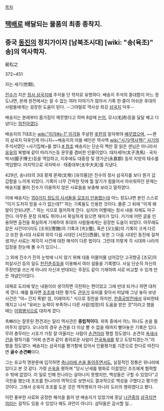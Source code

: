 [[목차]]


== [[택배]]로 배달되는 물품의 최종 종착지. ==

== 중국 [[동진]]의 정치가이자 [남북조시대] [wiki: "송(육조)" 송]의 역사학자. ==

裴松之

372~451

자는 세기(世期), 

[[진수]]가 지은 [[정사 삼국지]]에 주석을 단 학자로 유명하다. 배송지 주석의 중대함이 어느 정도냐면,  본래 원전에서는 알 수 없는 여러 이야기가 많아서 기록 한 줄이 아쉬운 후대의 사람들에게는 굉장한 도움이 된다. --그야말로 역사상 최강 [[삼국지]] 덕후--

배송지는 본래부터 몸가짐이 깨끗했다고 하며 8살때 [[논어]], 모시(毛詩)등을 달달 꿰고 다녔다는 [[엄친아]]였다.

배송지의 7대조는 [[wiki:"이각#s-1" 이각]]을 주살한 [[후한]]의 알자복야 [[배무]]였으며, ~~괜히 삼국지 덕후인게 아니지~~배송지의 아들 배인은 역사책 [[wiki:"사기(역사책)" 사기]]의 주석서였던 <사기집해>를 썼다.[http://blog.naver.com/donmany0203?Redirect=Log&logNo=30100081661 # 참조] 배송지는 단순히 책만 잘 읽은 샌님은 아니라서 [[유유]]의 북벌에 같이 따라가는등 문무를 겸비한 인물이었다. 태자세마(太子洗馬) · 국자박사(國子博士)등을 역임하고, 이후에도 대중정 및 영가군(永嘉郡) 등의 지방의 태수를 역임했다. 마지막으로 국자박사 · 태중대부(太中大夫)를 지냈다.

429년, 송나라의 3대 황제 문제(文帝) [유의륭]은 진수의 정사 삼국지를 보다 뭔가 갑갑함을 느끼게 되었다. 기록이 너무 간략한 탓에 뭘 알기가 힘들어서 아쉬워하던 문제는 배송지를 불러 진수가 이용하지 않은 사료들을 보충해 보라고 말하였다.

이에 배송지는 [http://omega33.egloos.com/6583345 150가지 정도의 사서들을 모조리 인용했는데] 어느 정도냐면 본인 스스로 "이거 도저히 믿을 수가 없는데?" 하는 기록들도 인용한 것이다. 물론 그 뒤에 "이게 왜 말이 안되냐면..." 하는 식으로 철저하게 깐다. 심지어 어쩔때는 정사 내용 자체도 마구 깐다. 아무튼 문장 자체도 뛰어나서 확실하게 읽으면 재미가 있다. 거기에 어떤 글을 인용하면 출전을 확실하게 기재하여 후대의 사람들에게는 굉장한 도움이 되었다. 아무래도 같은 사건이더라도 [조위](曺魏)의 기록과 [촉](蜀), 혹은 [오](吳)의 기록이 크게 다르고 또한 동시대 사료와 위의 다음 시대인 [서진](西晉), 또한 그 다음 시대인 동진에 걸쳐 생겨난 사료는 제각각 사건에 대한 해석이 다른 법이다. 그런데 이렇게 각 시대와 나라의 입장을 한눈에 볼 수가 있으니...

그 외에 진수가 진의 눈밖에 나지 않기 위해 대충 어물어물 넘어갔던 고귀향공 [조모]의 피살사건 등의 일도 [[한진춘추]]등을 이용해서 여러 설들을 기록했다. 사실 단순히 자신의 주장만을 쓰는게 아니라 자신과 반대되는 주장도 같이 기재하여 서로 비교할 수 있게 만든 개념인이었다.

대체로 도리에 맞는 내용이라 생각하면 극찬하는 편이었고 그에 반대 되거나 하면 대차게 깠다. 예를 들자면 [[조조]]에 대한 평가도 [[관우]]가 유비를 찾아서 떠날때 그냥 놓아 보낸 사건은 "야~ 간지 폭발! 암, 이래야지." 식으로 칭찬을 하지만, [[한중공방전]]에서 유비한테 깨지고 나서 "유비는 능력이 부족하니 다른 사람(법정)의 도움을 받은 것"이라고 했을 때는 [[이뭐병]]식으로 대차게 깠다.  

촉빠라는 잘못된 편견과는 달리 역사관은 '''중립적이다. ''' 위촉 중에서 어느 하나도 손을 들어주지 않았다. 오나라의 경우 손견을 더 이상 빨 수 없을 때까지 빨아놓은 기록은 있다. 무려 충무라는 시호가 가장 잘 어울리는 사람이 [[손견]]이라 평할 정도였다. 손견의 [[옥새]]사건을 평하기를 "어찌 손견과 같이 충의로운 사람이 [[전국옥새]]를 찾고 도망치겠는가."라 했을 정도였다. 배송지는 삼국지를 평가함에 있어서 인물평가를 기준으로 한다로 따진다면 '''골수 손견빠'''이다.

그는 유교적 명분론에 입각하면 [[촉한정통론|촉나라에 손을 들어주면서도]], 실질적인 정통은 위나라에 있다고 본 것 같다. 가령 [[순욱]]을 평하며 "당시 난세를 평화로 이끌었던 조조에게 협력할 수 밖에 없었다. 이 일로 인해 한나라는 살아나지 못했지만, 백성들은 구할 수 있었다"고 극찬을 했는데 조조를 한나라의 역적으로 보면서도 결과적으로 백성을 구했다고 평가한 것이다. 그래서 순욱이 조조를 도운 것은 역적행위가 아니라 도리의 행위였다고 봤다. 

이런 풍부한 사료와 공정한 해석을 들이 댄 배송지가 있었기에 훗날 [[나관중]]의 [[삼국지연의]]라는 걸작도 있을 수 있었다 해도 과언이 아니다. 삼덕들은 감사할 일...
